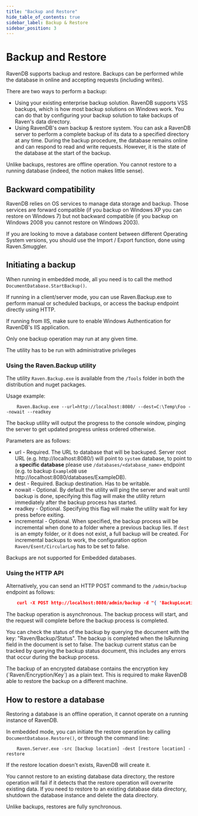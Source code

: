 ```yaml
---
title: "Backup and Restore"
hide_table_of_contents: true
sidebar_label: Backup & Restore
sidebar_position: 3
---
```



# Backup and Restore

RavenDB supports backup and restore. Backups can be performed while the database in online and accepting requests (including writes). 

There are two ways to perform a backup:

* Using your existing enterprise backup solution. RavenDB supports VSS backups, which is how most backup solutions on Windows work. You can do that by configuring your backup solution to take backups of Raven's data directory. 
* Using RavenDB's own backup & restore system. You can ask a RavenDB server to perform a complete backup of its data to a specified directory at any time. During the backup procedure, the database remains online and can respond to read and write requests. However, it is the state of the database at the start of the backup.

Unlike backups, restores are offline operation. You cannot restore to a running database (indeed, the notion makes little sense).

## Backward compatibility

RavenDB relies on OS services to manage data storage and backup. Those services are forward compatible (if you backup on Windows XP you can restore on Windows 7) but not  backward compatible (if you backup on Windows 2008 you cannot restore on Windows 2003).

If you are looking to move a database content between different Operating System versions, you should use the Import / Export function, done using Raven.Smuggler.

## Initiating a backup

When running in embedded mode, all you need is to call the method `DocumentDatabase.StartBackup()`.

If running in a client/server mode, you can use Raven.Backup.exe to perform manual or scheduled backups, or access the backup endpoint directly using HTTP.

If running from IIS, make sure to enable Windows Authentication for RavenDB's IIS application.

Only one backup operation may run at any given time.

<Admonition type="note" title="">
The utility has to be run with administrative privileges
</Admonition>

### Using the Raven.Backup utility

The utility `Raven.Backup.exe` is available from the `/Tools` folder in both the distribution and nuget packages.

Usage example:

```plain 
    Raven.Backup.exe --url=http://localhost:8080/ --dest=C:\Temp\Foo --nowait --readkey
```

The backup utility will output the progress to the console window, pinging the server to get updated progress unless ordered otherwise.

Parameters are as follows:

* url - Required. The URL to database that will be backuped. Server root URL (e.g. http://localhost:8080/) will point to `system` database, to point to a **specific database** please use `/databases/<database_name>` endpoint (e.g. to backup `ExampleDB` use http://localhost:8080/databases/ExampleDB).     
* dest - Required. Backup destination. Has to be writable.
* nowait - Optional. By default the utility will ping the server and wait until backup is done, specifying this flag will make the utility return immediately after the backup process has started.
* readkey - Optional. Specifying this flag will make the utility wait for key press before exiting.
* incremental - Optional. When specified, the backup process will be incremental when done to a folder where a previous backup lies. If `dest` is an empty folder, or it does not exist, a full backup will be created. For incremental backups to work, the configuration option `Raven/Esent/CircularLog` has to be set to false.

<Admonition type="note" title="">
Backups are not supported for Embedded databases.
</Admonition>

### Using the HTTP API

Alternatively, you can send an HTTP POST command to the `/admin/backup` endpoint as follows:

```json 
    curl -X POST http://localhost:8080/admin/backup -d "{ 'BackupLocation': 'C:\\Backups\\2010-05-06' }"
```

The backup operation is asynchronous. The backup process will start, and the request will complete before the backup process is completed.

You can check the status of the backup by querying the document with the key: "Raven/Backup/Status". The backup is completed when the IsRunning field in the document is set to false. The backup current status can be tracked by querying the backup status document, this includes any errors that occur during the backup process.

<Admonition type="warning" title="">
The backup of an encrypted database contains the encryption key (`Raven/Encryption/Key`) as a plain text. This is required to make RavenDB able to restore the backup on a different machine.
</Admonition>

## How to restore a database

Restoring a database is an offline operation, it cannot operate on a running instance of RavenDB.

In embedded mode, you can initiate the restore operation by calling `DocumentDatabase.Restore()`, or through the command line:

```plain 
    Raven.Server.exe -src [backup location] -dest [restore location] -restore
```
    
If the restore location doesn't exists, RavenDB will create it.

You cannot restore to an existing database data directory, the restore operation will fail if it detects that the restore operation will overwrite existing data. If you need to restore to an existing database data directory, shutdown the database instance and delete the data directory.

Unlike backups, restores are fully synchronous.